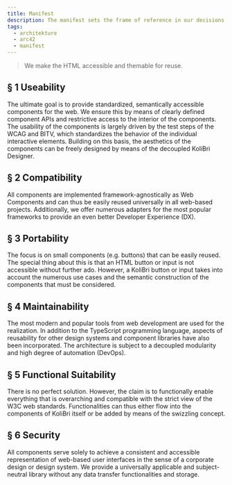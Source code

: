 ```yaml
---
title: Manifest
description: The manifest sets the frame of reference in our decisions.
tags:
  - architekture
  - arc42
  - manifest
---
```


<div class="manifest">
	<blockquote>We make the HTML accessible and themable for reuse.</blockquote>
	<h2>§ 1 Useability</h2>
	<p>
		The ultimate goal is to provide standardized, semantically accessible components for the web. We ensure this by means of clearly defined component APIs and
		restrictive access to the interior of the components. The usability of the components is largely driven by the test steps of the WCAG and BITV, which
		standardizes the behavior of the individual interactive elements. Building on this basis, the aesthetics of the components can be freely designed by means
		of the decoupled KoliBri Designer.
	</p>
	<h2>§ 2 Compatibility</h2>
	<p>
		All components are implemented framework-agnostically as Web Components and can thus be easily reused universally in all web-based projects. Additionally,
		we offer numerous adapters for the most popular frameworks to provide an even better Developer Experience (DX).
	</p>
	<h2>§ 3 Portability</h2>
	<p>
		The focus is on small components (e.g. buttons) that can be easily reused. The special thing about this is that an HTML button or input is not accessible
		without further ado. However, a KoliBri button or input takes into account the numerous use cases and the semantic construction of the components that must
		be considered.
	</p>
	<h2>§ 4 Maintainability</h2>
	<p>
		The most modern and popular tools from web development are used for the realization. In addition to the TypeScript programming language, aspects of
		reusability for other design systems and component libraries have also been incorporated. The architecture is subject to a decoupled modularity and high
		degree of automation (DevOps).
	</p>
	<h2>§ 5 Functional Suitability</h2>
	<p>
		There is no perfect solution. However, the claim is to functionally enable everything that is overarching and compatible with the strict view of the W3C web
		standards. Functionalities can thus either flow into the components of KoliBri itself or be added by means of the swizzling concept.
	</p>
	<h2>§ 6 Security</h2>
	<p>
		All components serve solely to achieve a consistent and accessible representation of web-based user interfaces in the sense of a corporate design or design
		system. We provide a universally applicable and subject-neutral library without any data transfer functionalities and storage.
	</p>
</div>
